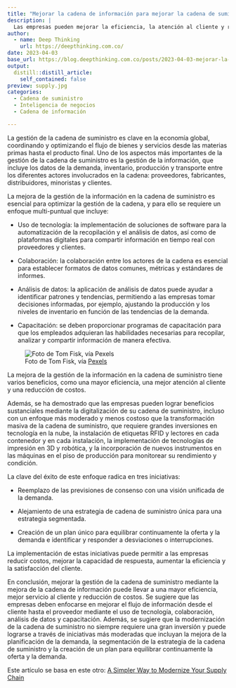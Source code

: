 ```yaml
---
title: "Mejorar la cadena de información para mejorar la cadena de suministro"
description: |
  Las empresas pueden mejorar la eficiencia, la atención al cliente y reducir costos al mejorar el flujo de información desde el cliente hasta el proveedor mediante el uso de tecnología, colaboración, análisis de datos y capacitación. Las iniciativas clave para lograr el éxito son tres: reemplazar las previsiones de consenso con una visión unificada de la demanda, alejarse de una estrategia de cadena de suministro única para una estrategia segmentada y crear un plan único para equilibrar continuamente la oferta y la demanda e identificar y responder a desviaciones o interrupciones.
author:
  - name: Deep Thinking
    url: https://deepthinking.com.co/
date: 2023-04-03
base_url: https://blog.deepthinking.com.co/posts/2023-04-03-mejorar-la-cadena-de-informacin-para-mejorar-la-cadena-de-suministro/
output:
  distill::distill_article:
    self_contained: false
preview: supply.jpg
categories:
  - Cadena de suministro
  - Inteligencia de negocios
  - Cadena de información

---
```


La gestión de la cadena de suministro es clave en la economía global, coordinando y optimizando el flujo de bienes y servicios desde las materias primas hasta el producto final. Uno de los aspectos más importantes de la gestión de la cadena de suministro es la gestión de la información, que incluye los datos de la demanda, inventario, producción y transporte entre los diferentes actores involucrados en la cadena: proveedores, fabricantes, distribuidores, minoristas y clientes.

La mejora de la gestión de la información en la cadena de suministro es esencial para optimizar la gestión de la cadena, y para ello se requiere un enfoque multi-puntual que incluye:

  - Uso de tecnología: la implementación de soluciones de software para la automatización de la recopilación y el análisis de datos, así como de plataformas digitales para compartir información en tiempo real con proveedores y clientes.

  - Colaboración: la colaboración entre los actores de la cadena es esencial para establecer formatos de datos comunes, métricas y estándares de informes.

  - Análisis de datos: la aplicación de análisis de datos puede ayudar a identificar patrones y tendencias, permitiendo a las empresas tomar decisiones informadas, por ejemplo, ajustando la producción y los niveles de inventario en función de las tendencias de la demanda.

  - Capacitación: se deben proporcionar programas de capacitación para que los empleados adquieran las habilidades necesarias para recopilar, analizar y compartir información de manera efectiva.

![Foto de Tom Fisk, vía [Pexels](https://www.pexels.com){target="_blank"}](supply.jpg)


La mejora de la gestión de la información en la cadena de suministro tiene varios beneficios, como una mayor eficiencia, una mejor atención al cliente y una reducción de costos.

Además, se ha demostrado que las empresas pueden lograr beneficios sustanciales mediante la digitalización de su cadena de suministro, incluso con un enfoque más moderado y menos costoso que la transformación masiva de la cadena de suministro, que requiere grandes inversiones en tecnología en la nube, la instalación de etiquetas RFID y lectores en cada contenedor y en cada instalación, la implementación de tecnologías de impresión en 3D y robótica, y la incorporación de nuevos instrumentos en las máquinas en el piso de producción para monitorear su rendimiento y condición.

La clave del éxito de este enfoque radica en tres iniciativas:

  - Reemplazo de las previsiones de consenso con una visión unificada de la demanda.

  - Alejamiento de una estrategia de cadena de suministro única para una estrategia segmentada.

  - Creación de un plan único para equilibrar continuamente la oferta y la demanda e identificar y responder a desviaciones o interrupciones.

La implementación de estas iniciativas puede permitir a las empresas reducir costos, mejorar la capacidad de respuesta, aumentar la eficiencia y la satisfacción del cliente.

En conclusión, mejorar la gestión de la cadena de suministro mediante la mejora de la cadena de información puede llevar a una mayor eficiencia, mejor servicio al cliente y reducción de costos. Se sugiere que las empresas deben enfocarse en mejorar el flujo de información desde el cliente hasta el proveedor mediante el uso de tecnología, colaboración, análisis de datos y capacitación. Además, se sugiere que la modernización de la cadena de suministro no siempre requiere una gran inversión y puede lograrse a través de iniciativas más moderadas que incluyan la mejora de la planificación de la demanda, la segmentación de la estrategia de la cadena de suministro y la creación de un plan para equilibrar continuamente la oferta y la demanda.

Este artículo se basa en este otro: [A Simpler Way to Modernize Your Supply Chain](https://hbr.org/2021/09/a-simpler-way-to-modernize-your-supply-chain){target="_blank"}
